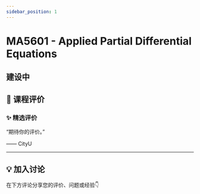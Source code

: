 ```yaml
---
sidebar_position: 1
---
```



# MA5601 - Applied Partial Differential Equations

## 建设中

## **💬 课程评价**

### ✨ **精选评价**
<div className={commentStyles.commentBox}>
    <p className={commentStyles.commentText}>
        “期待你的评价。”
    </p>
    <p className={commentStyles.commentAuthor}>—— CityU</p>
</div>

---

## **💡 加入讨论**

在下方评论分享您的评价、问题或经验👇
<Utterances />
